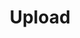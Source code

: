 ---
title: 'Upload'
description: |
  **Upload Your records in Two Simple Steps**

  To upload a records, follow these steps:

  1. **Obtain Authorization**: First, request an authorization URL. This URL will allow you to securely upload your document.
  2. **Upload the Records**: Use the authorization URL to upload your document to the server.

  By following these steps, you'll ensure a smooth and secure upload process.
---